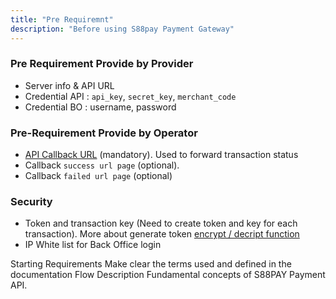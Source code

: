 ```yaml
---
title: "Pre Requiremnt"
description: "Before using S88pay Payment Gateway"
---
```


### Pre Requirement Provide by Provider

- Server info & API URL
- Credential API : `api_key`, `secret_key`, `merchant_code`
- Credential BO : username, password

### Pre-Requirement Provide by Operator

- [API Callback URL](/callback/page) (mandatory). Used to forward transaction status
- Callback `success url page` (optional).
- Callback `failed url page` (optional)

### Security

- Token and transaction key (Need to create token and key for each transaction). More about generate token [encrypt / decript function](/api-reference/encrypt)
- IP White list for Back Office login

<CardGroup cols={2}>
  <Card title="Pre-Requirement" icon="gears" href="prerequirement">
    Starting Requirements
  </Card>
  <Card title="Term & Definition" icon="files" href="term">
    Make clear the terms used and defined in the documentation
  </Card>
  <Card title="Workflow" icon="webhook" href="workflow">
    Flow Description
  </Card>
  <Card title="API Function" icon="code" href="api-reference">
    Fundamental concepts of S88PAY Payment API.
  </Card>
</CardGroup>

